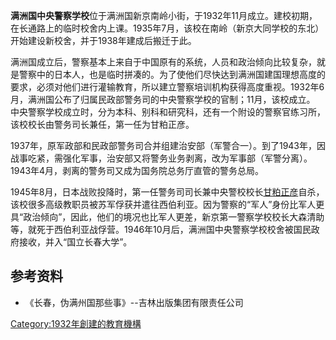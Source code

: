 {{orphan|time=2017-02-26T06:47:27+00:00}}
'''满洲国中央警察学校'''位于满洲国新京南岭小街，于1932年11月成立。建校初期，在长通路上的临时校舍内上课。1935年7月，该校在南岭（新京大同学校的东北）开始建设新校舍，并于1938年建成后搬迁于此。

满洲国成立后，警察基本上来自于中国原有的系统，人员和政治倾向比较复杂，就是警察中的日本人，也是临时拼凑的。为了使他们尽快达到满洲国建国理想高度的要求，必须对他们进行灌输教育，所以建立警察培训机构获得高度重视。1932年6月，满洲国公布了归属民政部警务司的中央警察学校的官制；11月，该校成立。
中央警察学校成立时，分为本科、别科和研究科，还有一个附设的警察官练习所，该校校长由警务司长兼任，第一任为甘粕正彦。

1937年，原军政部和民政部警务司合并组建治安部（军警合一）。到了1943年，因战事吃紧，需强化军事，治安部又将警务业务剥离，改为军事部（军警分离）。1943年4月，剥离的警务司又成为国务院总务厅直管的警务总局。

1945年8月，日本战败投降时，第一任警务司司长兼中央警校校长[[甘粕正彦|甘粕正彦]]自杀，该校很多高级教职员被苏军俘获并遣往西伯利亚。因为警察的“军人”身份比军人更具“政治倾向”，因此，他们的境况也比军人更差，新京第一警察学校校长大森清助等，就死于西伯利亚战俘营。1946年10月后，满洲国中央警察学校校舍被国民政府接收，并入“国立长春大学”。

== 参考资料 ==
* 《长春，伪满州国那些事》--吉林出版集团有限责任公司

[[Category:1932年創建的教育機構|Category:1932年創建的教育機構]]